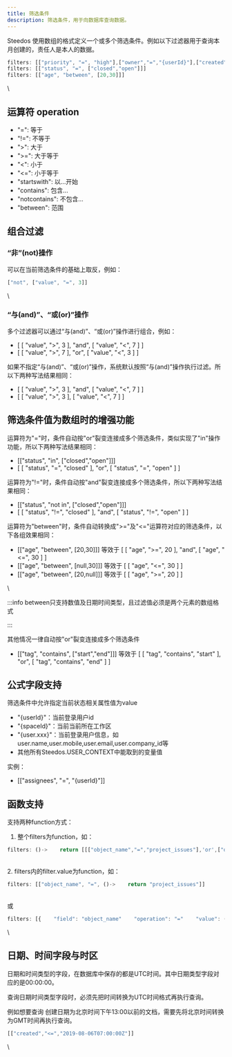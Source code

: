 ```yaml
---
title: 筛选条件
description: 筛选条件，用于向数据库查询数据。
---
```


Steedos 使用数组的格式定义一个或多个筛选条件。例如以下过滤器用于查询本月创建的，责任人是本人的数据。

```javascript
filters: [["priority", "=", "high"],["owner","=","{userId}"],["created", "=", this_month]]
filters: [["status", "=", ["closed","open"]]]
filters: [["age", "between", [20,30]]]
```

\
## 运算符 operation

* "=": 等于
* "!=": 不等于
* ">": 大于
* ">=": 大于等于
* "<": 小于
* "<=": 小于等于
* "startswith": 以...开始
* "contains": 包含...
* "notcontains": 不包含...
* "between": 范围

## 组合过滤

### “非”(not)操作

可以在当前筛选条件的基础上取反，例如：

```javascript
["not", ["value", "=", 3]]
```

\
### “与(and)”、“或(or)”操作

多个过滤器可以通过“与(and)”、“或(or)”操作进行组合，例如：

* \[ \[ "value", ">", 3 \], "and", \[ "value", "<", 7 \] \]
* \[ \[ "value", ">", 7 \], "or", \[ "value", "<", 3 \] \]

如果不指定“与(and)”、“或(or)”操作，系统默认按照“与(and)”操作执行过滤。所以下两种写法结果相同：

* \[ \[ "value", ">", 3 \], "and", \[ "value", "<", 7 \] \]
* \[ \[ "value", ">", 3 \], \[ "value", "<", 7 \] \]

## 筛选条件值为数组时的增强功能

运算符为"="时，条件自动按"or"裂变连接成多个筛选条件，类似实现了"in"操作功能，所以下两种写法结果相同：

* \[\["status", "in", \["closed","open"\]\]\]
* \[ \[ "status", "=", "closed" \], "or", \[ "status", "=", "open" \] \]

运算符为"!="时，条件自动按"and"裂变连接成多个筛选条件，所以下两种写法结果相同：

* \[\["status", "not in", \["closed","open"\]\]\]
* \[ \[ "status", "!=", "closed" \], "and", \[ "status", "!=", "open" \] \]

运算符为"between"时，条件自动转换成">="及"<="运算符对应的筛选条件，以下各组效果相同：

* \[\["age", "between", \[20,30\]\]\] 等效于 \[ \[ "age", ">=", 20 \], "and", \[ "age", "<=", 30 \] \]
* \[\["age", "between", \[null,30\]\]\] 等效于 \[ \[ "age", "<=", 30 \] \]
* \[\["age", "between", \[20,null\]\]\] 等效于 \[ \[ "age", ">=", 20 \] \]

\

:::info
between只支持数值及日期时间类型，且过滤值必须是两个元素的数组格式

:::

其他情况一律自动按"or"裂变连接成多个筛选条件

* \[\["tag", "contains", \["start","end"\]\]\] 等效于 \[ \[ "tag", "contains", "start" \], "or", \[ "tag", "contains", "end" \] \]

## 公式字段支持

筛选条件中允许指定当前状态相关属性值为value

* "{userId}"：当前登录用户id
* "{spaceId}"：当前当前所在工作区
* "{user.xxx}"：当前登录用户信息，如user.name,user.mobile,user.email,user.company_id等
* 其他所有Steedos.USER_CONTEXT中能取到的变量值

实例：

* \[\["assignees", "=", "{userId}"\]\]

## 函数支持

支持两种function方式：

1. 整个filters为function，如：

```javascript
filters: ()->    return [[["object_name","=","project_issues"],'or',["object_name","=","tasks"]]]
```

\
2\. filters内的filter.value为function，如：

```javascript
filters: [["object_name", "=", ()->    return "project_issues"]]
```

\
或

```javascript
filters: [{    "field": "object_name"    "operation": "="    "value": ()->        return "project_issues"}]
```

\
## 日期、时间字段与时区

日期和时间类型的字段，在数据库中保存的都是UTC时间。其中日期类型字段对应的是00:00:00。

查询日期时间类型字段时，必须先把时间转换为UTC时间格式再执行查询。

例如想要查询 创建日期为北京时间下午13:00以前的文档，需要先将北京时间转换为GMT时间再执行查询。

```javascript
[["created","<=","2019-08-06T07:00:00Z"]]
```

\
